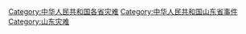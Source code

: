 [[Category:中华人民共和国各省灾难|Category:中华人民共和国各省灾难]]
[[Category:中华人民共和国山东省事件|Category:中华人民共和国山东省事件]]
[[Category:山东灾难|Category:山东灾难]]